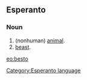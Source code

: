 ==Esperanto==
===Noun===
# (nonhuman) [[animal]].
# [[beast]].

[[eo:besto]]
[[Category:Esperanto language]]
{{Universala Vortaro}}